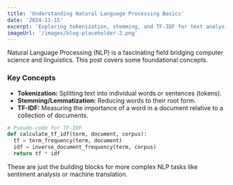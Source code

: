 ```yaml
---
title: 'Understanding Natural Language Processing Basics'
date: '2024-11-15'
excerpt: 'Exploring tokenization, stemming, and TF-IDF for text analysis...'
imageUrl: '/images/blog-placeholder-2.png'
---
```


Natural Language Processing (NLP) is a fascinating field bridging computer science and linguistics. This post covers some foundational concepts.

### Key Concepts

*   **Tokenization:** Splitting text into individual words or sentences (tokens).
*   **Stemming/Lemmatization:** Reducing words to their root form.
*   **TF-IDF:** Measuring the importance of a word in a document relative to a collection of documents.

```python
# Pseudo-code for TF-IDF
def calculate_tf_idf(term, document, corpus):
  tf = term_frequency(term, document)
  idf = inverse_document_frequency(term, corpus)
  return tf * idf
```

These are just the building blocks for more complex NLP tasks like sentiment analysis or machine translation.